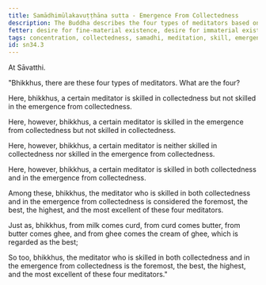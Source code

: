 ```yaml
---
title: Samādhimūlakavuṭṭhāna sutta - Emergence From Collectedness
description: The Buddha describes the four types of meditators based on their skill in collectedness and in the emergence from collectedness.
fetter: desire for fine-material existence, desire for immaterial existence, conceit, restlessness, ignorance
tags: concentration, collectedness, samadhi, meditation, skill, emergence, sn,sn22-34,sn34
id: sn34.3
---
```


At Sāvatthi.

"Bhikkhus, there are these four types of meditators. What are the four?

Here, bhikkhus, a certain meditator is skilled in collectedness but not skilled in the emergence from collectedness.

Here, however, bhikkhus, a certain meditator is skilled in the emergence from collectedness but not skilled in collectedness.

Here, however, bhikkhus, a certain meditator is neither skilled in collectedness nor skilled in the emergence from collectedness.

Here, however, bhikkhus, a certain meditator is skilled in both collectedness and in the emergence from collectedness.

Among these, bhikkhus, the meditator who is skilled in both collectedness and in the emergence from collectedness is considered the foremost, the best, the highest, and the most excellent of these four meditators.

Just as, bhikkhus, from milk comes curd, from curd comes butter, from butter comes ghee, and from ghee comes the cream of ghee, which is regarded as the best;

So too, bhikkhus, the meditator who is skilled in both collectedness and in the emergence from collectedness is the foremost, the best, the highest, and the most excellent of these four meditators."